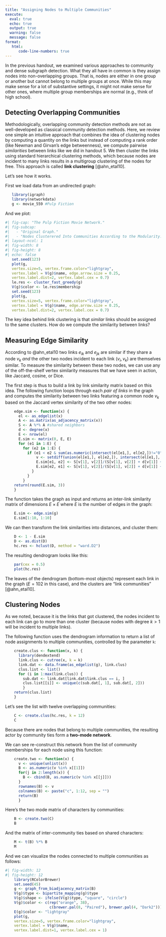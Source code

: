 ```yaml
---
title: "Assigning Nodes to Multiple Communities"
execute: 
  eval: true
  echo: true
  output: true
  warning: false
  message: false
format: 
   html:
      code-line-numbers: true
---
```


In the previous handout, we examined various approaches to community and dense subgraph detection. What they all have in common is they assign nodes into non-overlapping groups. That is, nodes are either in one group or another but cannot belong to multiple groups at once. While this may make sense for a lot of substantive settings, it might not make sense for other ones, where multiple group memberships are normal (e.g., think of high school). 

## Detecting Overlapping Communities

Methodologically, overlapping community detection methods are not as well-developed as classical community detection methods. Here, we review one simple an intuitive approach that combines the idea of clustering nodes by computing a quantity on the links but instead of computing a rank order (like Newman and Girvan's edge betweenness), we compute pairwise *similarities* between links like we did in handout 5. We then cluster the links using standard hierarchical clustering methods, which because nodes are incident to many links results in a multigroup clustering of the nodes for free. This approach is called **link clustering** [@ahn_etal10].

Let's see how it works.

First we load data from an undirected graph:

```r
   library(igraph)
   library(networkdata)
   g <- movie_559 #Pulp Fiction
```

And we plot:

```r
#| fig-cap: "The Pulp Fiction Movie Network."
#| fig-subcap:
#|   - "Original Graph."
#|   - "Nodes Clusterered Into Communities According to the Modularity." 
#| layout-ncol: 1
#| fig-width: 8
#| fig-height: 8
#| echo: false
   set.seed(123)
   plot(g, 
   vertex.size=5, vertex.frame.color="lightgray", 
   vertex.label = V(g)$name, edge.arrow.size = 0.25,
   vertex.label.dist=2, vertex.label.cex = 0.7)
   le.res <- cluster_fast_greedy(g)
   V(g)$color <- le.res$membership
   set.seed(123)
   plot(g, 
   vertex.size=5, vertex.frame.color="lightgray", 
   vertex.label = V(g)$name, edge.arrow.size = 0.25,
   vertex.label.dist=2, vertex.label.cex = 0.7)
```

The key idea behind link clustering is that *similar* links should be assigned to the same clusters. How do we compute the similarity between links? 

## Measuring Edge Similarity

According to @ahn_etal10 two links $e_{ik}$ and $e_{jk}$ are similar if they share a node $v_k$ *and* the other two nodes incident to each link ($v_i, v_k$) are themselves similar. To measure the similarity between these two nodes, we can use any of the off-the-shelf vertex similarity measures that we have seen in action, like Jaccard, cosine, or Dice.

The first step is thus to build a link by link similarity matrix based on this idea. The following function loops through each *pair of links* in the graph and computes the similarity between two links featuring a common node $v_k$  based on the Jaccard vertex similarity of the two other nodes:

```r
    edge.sim <- function(x) {
      el <- as_edgelist(x)
      A <- as.matrix(as_adjacency_matrix(x))
      S <- A %*% A #shared neighbors
      d <- degree(x)
      E <- nrow(el)
      E.sim <- matrix(0, E, E)
      for (e1 in 1:E) {
        for (e2 in 1:E) {
          if (e1 < e2 & sum(as.numeric(intersect(el[e1,], el[e2,])!="0"))==1) {
              v <- setdiff(union(el[e1,], el[e2,]), intersect(el[e1,], el[e2,]))
              E.sim[e1, e2] <- S[v[1], v[2]]/(S[v[1], v[2]] + d[v[1]] + d[v[2]])
              E.sim[e2, e1] <- S[v[1], v[2]]/(S[v[1], v[2]] + d[v[1]] + d[v[2]])
            }
          }
        }
    return(round(E.sim, 3))
    }
```

The function takes the graph as input and returns an inter-link similarity matrix of dimensions $E \times E$ where $E$ is the number of edges in the graph:

```r
    E.sim <- edge.sim(g)
    E.sim[1:10, 1:10]
```

We can then transform the link similarities into distances, and cluster them:

```r
    D <- 1 - E.sim
    D <- as.dist(D)
    hc.res <- hclust(D, method = "ward.D2")
```

The resulting dendrogram looks like this:

```r
    par(cex = 0.5)
    plot(hc.res)
```

The leaves of the dendrogram (bottom-most objects) represent each link in the graph ($E = 102$ in this case), and the clusters are "link communities" [@ahn_etal10].

## Clustering Nodes

As we noted, because it is the links that got clustered, the nodes incident to each link can go to more than one cluster (because nodes with degree $k>1$ will be incident to multiple links). 

The following function uses the dendrogram information to return a list of node assignments to multiple communities, controlled by the parameter `k`:

```r
    create.clus <- function(x, k) {
      library(dendextend)
      link.clus <- cutree(x, k = k)
      link.dat <- data.frame(as_edgelist(g), link.clus)
      clus.list <- list()
      for (i in 1:max(link.clus)) {
        sub.dat <- link.dat[link.dat$link.clus == i, ]
        clus.list[[i]] <- unique(c(sub.dat[, 1], sub.dat[, 2]))
        }
    return(clus.list)
    }
```

Let's see the list with twelve overlapping communities:

```r
    C <- create.clus(hc.res, k = 12)
    C
```

Because there are nodes that belong to multiple communities, the resulting actor by community ties form a **two-mode network**. 

We can see re-construct this network from the list of community memberships for each node using this function:

```r
    create.two <- function(x) {
      v <- unique(unlist(x))
      B <- as.numeric(v %in% x[[1]])
      for(j in 2:length(x)) {
        B <- cbind(B, as.numeric(v %in% x[[j]]))
      }
      rownames(B) <- v
      colnames(B) <- paste("c", 1:12, sep = "")
      return(B)
      }
```

Here's the two mode matrix of characters by communities:

```r
    B <- create.two(C)
    B
```

And the matrix of inter-community ties based on shared characters:

```r
    M <- t(B) %*% B
    M
```

And we can visualize the nodes connected to multiple communities as follows: 

```r
#| fig-width: 12
#| fig-height: 12
    library(RColorBrewer)
    set.seed(45)
    g <- graph_from_biadjacency_matrix(B)
    V(g)$type <- bipartite_mapping(g)$type
    V(g)$shape <- ifelse(V(g)$type, "square", "circle")
    V(g)$color <- c(rep("orange", 38), 
                    c(brewer.pal(8, "Paired"), brewer.pal(4, "Dark2"))) 
    E(g)$color <- "lightgray"
    plot(g, 
    vertex.size=5, vertex.frame.color="lightgray", 
    vertex.label = V(g)$name,
    vertex.label.dist=1, vertex.label.cex = 1)
```





